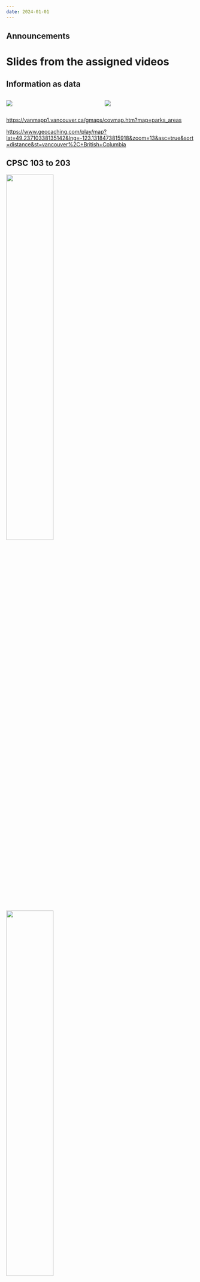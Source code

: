 ```yaml
---
date: 2024-01-01
---
```


## Announcements

# Slides from the assigned videos

##  {background-iframe="https://player.vimeo.com/video/907137178" data-menu-title="Data, internet and Billboard Hot 100"}

## Information as data

::::: columns
::: {.column width="50%"}
![](images/vancouver-parks-map.png){fig-alt="Map of Vancouver showing markers indicating parks."}
:::

::: {.column width="50%"}
![](images/vancouver-geocaches-map.png){fig-alt="Map of Vancouver showing markers indicating geocaches."}
:::
:::::

<https://vanmapp1.vancouver.ca/gmaps/covmap.htm?map=parks_areas>

<https://www.geocaching.com/play/map?lat=49.23710338135142&lng=-123.1318473815918&zoom=13&asc=true&sort=distance&st=vancouver%2C+British+Columbia>

## CPSC 103 to 203

![](images/data-flow-simple.png){width="50%" fig-alt="Data from a single CSV file is processed in Python code and visualized with Matplotlib."}

![](images/data-flow-complex.png){width="50%" fig-alt="A complex data flow where diverse sources are synthesized and analyzed, resulting in varied outputs."}

## The internet... {background-image="images/internet.png" background-size="contain"}

::: notes
Change this into an activity.
Have students draw a diagram of how they think the WWW works.
THEN discuss.
(Use doc cam, bring pencils, etc).

1.  The end user opens a web browser and types in a URL, which is the name of the website they are wanting to see.
2.  The URL request is sent through their LAN to their internet service provider.
3.  The internet service provider then sends the URL requested to an external DNS server, which is either hosted by them or by who ever provides their internet access.
4.  The external DNS server then matches the URL up with the external IP Address assigned to the LAN hosting that website and the request is then sent on to that network.
5.  The network hosting that website accepts the request and then sends it to its own internal DNS server.
6.  The internal DNS server matches the URL requested to the internal IP address of the actual web server where the files making up the website are physically stored.
7.  The request is then sent to the web server and the web server packages up the files that make up the website requested.
8.  The website that is all packaged up now makes the return trip in reverse all the way back to the computer that originally made the request.
9.  The web browser on that computer then interprets the text files full of computer code sent to it by the web server hosting the site and displays them as a graphic website.
:::

## Billboard Hot 100

Navigate to <https://www.billboard.com/charts/hot-100>

\

What happens to the URL if you load a past week? [\_\_\_\_\_\_]{.underline}

\

What happens to the page if you substitute a different date into the URL?

[\_\_\_\_\_\_\_\_\_\_\_\_\_\_\_\_\_\_\_\_\_\_\_\_\_\_\_\_\_\_\_\_\_\_\_\_\_\_\_\_\_\_\_\_\_\_\_\_]{.underline}

\

Write one question you would like to ask of this data: 

[\_\_\_\_\_\_\_\_\_\_\_\_\_\_\_\_\_\_\_\_\_\_\_\_\_\_\_\_\_\_\_\_\_\_\_\_\_\_\_\_\_\_\_\_\_\_\_\_]{.underline}

::: notes
URL gets you there, menu items give you new queries you can ask of the website!

Fill in: it changes to a new page; it chooses the closest date
:::

##  {background-iframe="https://player.vimeo.com/video/907137714" data-menu-title="Introduction to HTML and Beautiful Soup"}

## Anatomy of HTML

``` html
<!DOCTYPE html>
<html>
<head>
    <title>The Dormouse's story</title>
</head>
<body>
    <p class="title">
        <b>The Dormouse's story</b>
    </p>
    <p class="story">
        Once upon a time there were two little sisters. Their names were 
        <a href="http://example.com/elsie" class="sister" id="link1">Elsie</a>, 
        and <a href="http://example.com/lacie" class="sister" id="link2">Lacie</a>, 
        and they lived at the bottom of a well.
    </p>
</body>
</html>
```
::: notes
Walkthrough of how tags are like parentheses around text elements.

Python can be used to extract data from the HTML source.
:::

## Billboard Hot 100 page source

``` html
<div class="chart-list-item piano-content-overlay__gated-item" data-rank="49" data-artist="Taylor Swift" data-title="Lover" data-has-content="true">
    <div class="chart-list-item__first-row chart-list-item__cursor-pointer">
        <div class="chart-list-item__position chart-list-item__position--centered">
            <div class="chart-list-item__rank">49</div>
            <div class="chart-list-item__award"></div>
        </div>
        <div class="chart-list-item__image-wrapper">
            <div class="chart-list-item__trend-icon">
                <img src="https://assets.billboard.com/assets/1568911107/images/charts/arrow-down.svg?df89925e3b37f64521bd"
                     srcset="https://assets.billboard.com/assets/1568911107/images/charts/arrow-down-mobile.svg?df89925e3b37f64521bd 30w, https://assets.billboard.com/assets/1568911107/images/charts/arrow-down.svg?df89925e3b37f64521bd 38w"
                     sizes="(min-width: 768px) 38px, 30px">
            </div>
            <img src="data:image/png;base64,iVBORw0KGgoAAAANSUhEUgAAAAEAAAABCAYAAAAfFcSJAAAADUlEQVR42mNkYPhfDwAChwGA60e6kgAAAABJRU5ErkJggg=="
                 data-src="https://charts-static.billboard.com/img/2019/08/taylor-swift-p7u-lover-tuk-53x53.jpg"
                 data-srcset="https://charts-static.billboard.com/img/2019/08/taylor-swift-p7u-lover-tuk-53x53.jpg 53w, https://charts-static.billboard.com/img/2019/08/taylor-swift-p7u-lover-tuk-106x106.jpg 106w, https://charts-static.billboard.com/img/2019/08/taylor-swift-p7u-lover-tuk-87x87.jpg 87w, https://charts-static.billboard.com/img/2019/08/taylor-swift-p7u-lover-tuk-174x174.jpg 174w"
                 sizes="(max-width: 767px) 72px, (min-width: 768px) 86px"
                 class="chart-list-item__image"
                 alt="Taylor Swift Lover Billboard Hot 100">
        </div>
        <div class="chart-list-item__text-wrapper">
            <div class="chart-list-item__text">
                <div class="chart-list-item__title">
                    <span class="chart-list-item__title-text">
                        Lover
                    </span>
                </div>
                <div class="chart-list-item__artist">
                    <a href="/music/taylor-swift">
                        Taylor Swift
                    </a>
                </div>
                <div class="chart-list-item__lyrics">
                    <a href="https://www.billboard.com/articles/news/lyrics/7950218/ready-for-it-taylor-swift-lyrics">
                        <span class="hidden-mobile show-expanded-mobile-inline">Song </span>Lyrics
                    </a>
                </div>
            </div>
        </div>
        <div class="chart-list-item__chevron-wrapper">
            <i class="fa fa-chevron-down"></i>
        </div>
    </div>
    <div class="chart-list-item__extra-info">
        <div class="chart-list-item__extra-info-shadow"></div>
        <div class="chart-list-item__stats">
            <div class="chart-list-item__stats-cell basic-user chart-list-item__stats-cell--first-cell">
                <div class="chart-list-item__stats-icon fa fa-arrow-up fa-rotate-45"></div>
                <div class="chart-list-item__last-week">23</div>
                LAST WEEK
            </div>
            <div class="chart-list-item__stats-cell basic-user">
                <div class="chart-list-item__stats-icon fa fa-arrow-up fa-rotate-45"></div>
                <div class="chart-list-item__last-week">10</div>
                TWO WEEKS AGO
            </div>
            <div class="chart-list-item__stats-cell basic-user">
                <div class="chart-list-item__stats-icon fa fa-line-chart"></div>
                <div class="chart-list-item__weeks-at-one">10</div>
                PEAK POSITION
            </div>
            <div class="chart-list-item__stats-cell basic-user chart-list-item__stats-cell--no-border-right">
                <div class="chart-list-item__stats-icon fa fa-clock-o"></div>
                <div class="chart-list-item__weeks-on-chart">4</div>
                WEEKS ON CHART
            </div>
        </div>
    </div>
</div>
```

## Beautiful Soup

Reads the HTHL source into a data structure that's easy to query!

<https://www.crummy.com/software/BeautifulSoup/bs4/doc/>

\

``` python
html = simple_get("https://www.billboard.com/charts/hot-100" + '/' + date)
mydivs = html.findAll("div", {"class": "chart-list-item"}) // all the data is here!!

for div in mydivs:
    s = Song(div.attrs['data-title'], div.attrs['data-artist'], int(div.attrs['data-rank']))
```

\

Still too messy for us! Remedy? <https://github.com/guoguo12/billboard-charts>

::: notes
Beautiful is a library that allows us to create native Python structures (such as lists and dictionaries) from HTML sources.
Still requires scrutiny of what we want.
Instead use other library that anticipates what information we would like to extract from the Billboard charts.
:::

# Billboard Hot 100 demo
